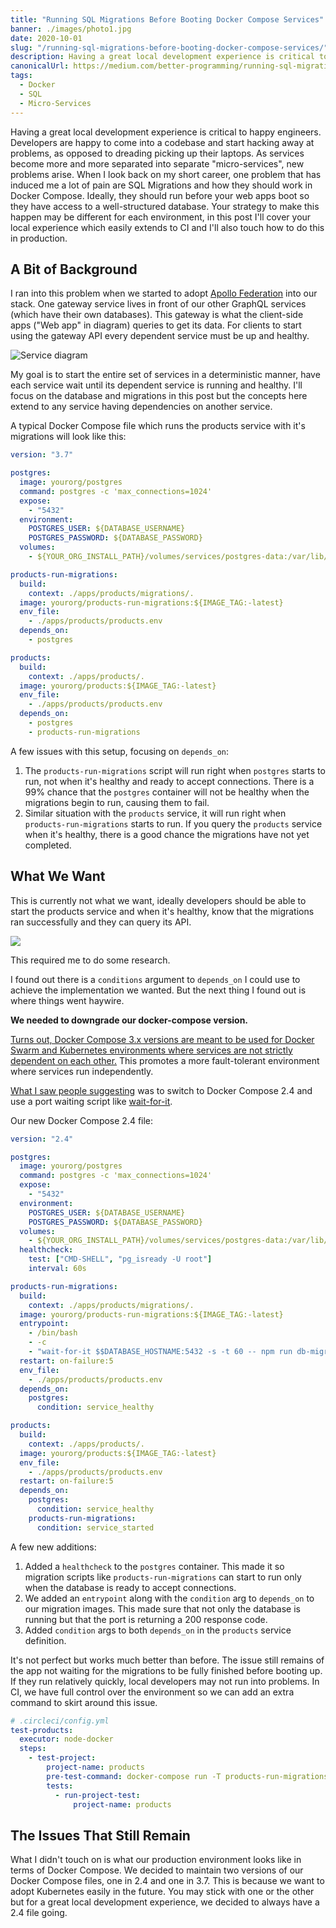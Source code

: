 ```yaml
---
title: "Running SQL Migrations Before Booting Docker Compose Services"
banner: ./images/photo1.jpg
date: 2020-10-01
slug: "/running-sql-migrations-before-booting-docker-compose-services/"
description: Having a great local development experience is critical to happy engineers.
canonicalUrl: https://medium.com/better-programming/running-sql-migrations-before-booting-docker-compose-services-a8909bf03cbc
tags:
  - Docker
  - SQL
  - Micro-Services
---
```


Having a great local development experience is critical to happy engineers. Developers are happy to come into a codebase and start hacking away at problems, as opposed to dreading picking up their laptops. As services become more and more separated into separate "micro-services", new problems arise. When I look back on my short career, one problem that has induced me a lot of pain are SQL Migrations and how they should work in Docker Compose. Ideally, they should run before your web apps boot so they have access to a well-structured database. Your strategy to make this happen may be different for each environment, in this post I'll cover your local experience which easily extends to CI and I'll also touch how to do this in production.

## A Bit of Background

I ran into this problem when we started to adopt [Apollo Federation](https://www.apollographql.com/blog/apollo-federation-f260cf525d21/) into our stack. One gateway service lives in front of our other GraphQL services (which have their own databases). This gateway is what the client-side apps ("Web app" in diagram) queries to get its data. For clients to start using the gateway API every dependent service must be up and healthy.

![Service diagram](https://res.cloudinary.com/dscgr6mcw/image/upload/v1601385465/docker-sql-post/entire_service_diagram.png)

My goal is to start the entire set of services in a deterministic manner, have each service wait until its dependent service is running and healthy. I'll focus on the database and migrations in this post but the concepts here extend to any service having dependencies on another service.

A typical Docker Compose file which runs the products service with it's migrations will look like this:

```yaml
version: "3.7"

postgres:
  image: yourorg/postgres
  command: postgres -c 'max_connections=1024'
  expose:
    - "5432"
  environment:
    POSTGRES_USER: ${DATABASE_USERNAME}
    POSTGRES_PASSWORD: ${DATABASE_PASSWORD}
  volumes:
    - ${YOUR_ORG_INSTALL_PATH}/volumes/services/postgres-data:/var/lib/postgresql/data:delegated

products-run-migrations:
  build:
    context: ./apps/products/migrations/.
  image: yourorg/products-run-migrations:${IMAGE_TAG:-latest}
  env_file:
    - ./apps/products/products.env
  depends_on:
    - postgres

products:
  build:
    context: ./apps/products/.
  image: yourorg/products:${IMAGE_TAG:-latest}
  env_file:
    - ./apps/products/products.env
  depends_on:
    - postgres
    - products-run-migrations
```

A few issues with this setup, focusing on `depends_on`:

1. The `products-run-migrations` script will run right when `postgres` starts to run, not when it's healthy and ready to accept connections. There is a 99% chance that the `postgres` container will not be healthy when the migrations begin to run, causing them to fail.
2. Similar situation with the `products` service, it will run right when `products-run-migrations` starts to run. If you query the `products` service when it's healthy, there is a good chance the migrations have not yet completed.

## What We Want

This is currently not what we want, ideally developers should be able to start the products service and when it's healthy, know that the migrations ran successfully and they can query its API.

![](https://res.cloudinary.com/dscgr6mcw/image/upload/v1601385467/docker-sql-post/external-content.duckduckgo.com.gif)

This required me to do some research.

I found out there is a `conditions` argument to `depends_on` I could use to achieve the implementation we wanted. But the next thing I found out is where things went haywire.

**We needed to downgrade our docker-compose version.**

[Turns out, Docker Compose 3.x versions are meant to be used for Docker Swarm and Kubernetes environments where services are not strictly dependent on each other.](https://github.com/peter-evans/docker-compose-healthcheck/issues/3) This promotes a more fault-tolerant environment where services run independently.

[What I saw people suggesting](https://peterevans.dev/posts/how-to-wait-for-container-x-before-starting-y/) was to switch to Docker Compose 2.4 and use a port waiting script like [wait-for-it](https://github.com/vishnubob/wait-for-it).

Our new Docker Compose 2.4 file:

```yaml
version: "2.4"

postgres:
  image: yourorg/postgres
  command: postgres -c 'max_connections=1024'
  expose:
    - "5432"
  environment:
    POSTGRES_USER: ${DATABASE_USERNAME}
    POSTGRES_PASSWORD: ${DATABASE_PASSWORD}
  volumes:
    - ${YOUR_ORG_INSTALL_PATH}/volumes/services/postgres-data:/var/lib/postgresql/data:delegated
  healthcheck:
    test: ["CMD-SHELL", "pg_isready -U root"]
    interval: 60s

products-run-migrations:
  build:
    context: ./apps/products/migrations/.
  image: yourorg/products-run-migrations:${IMAGE_TAG:-latest}
  entrypoint:
    - /bin/bash
    - -c
    - "wait-for-it $$DATABASE_HOSTNAME:5432 -s -t 60 -- npm run db-migrate:products"
  restart: on-failure:5
  env_file:
    - ./apps/products/products.env
  depends_on:
    postgres:
      condition: service_healthy

products:
  build:
    context: ./apps/products/.
  image: yourorg/products:${IMAGE_TAG:-latest}
  env_file:
    - ./apps/products/products.env
  restart: on-failure:5
  depends_on:
    postgres:
      condition: service_healthy
    products-run-migrations:
      condition: service_started
```

A few new additions:

1. Added a `healthcheck` to the `postgres` container. This made it so migration scripts like `products-run-migrations` can start to run only when the database is ready to accept connections.
2. We added an `entrypoint` along with the `condition` arg to `depends_on` to our migration images. This made sure that not only the database is running but that the port is returning a 200 response code.
3. Added `condition` args to both `depends_on` in the `products` service definition.

It's not perfect but works much better than before. The issue still remains of the app not waiting for the migrations to be fully finished before booting up. If they run relatively quickly, local developers may not run into problems. In CI, we have full control over the environment so we can add an extra command to skirt around this issue.

```yaml
# .circleci/config.yml
test-products:
  executor: node-docker
  steps:
    - test-project:
        project-name: products
        pre-test-command: docker-compose run -T products-run-migrations
        tests:
          - run-project-test:
              project-name: products
```

## The Issues That Still Remain

What I didn't touch on is what our production environment looks like in terms of Docker Compose. We decided to maintain two versions of our Docker Compose files, one in 2.4 and one in 3.7. This is because we want to adopt Kubernetes easily in the future. You may stick with one or the other but for a great local development experience, we decided to always have a 2.4 file going.
